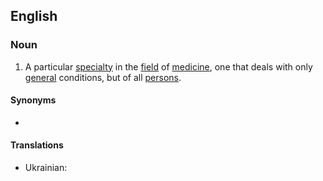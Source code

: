 ==English==
{{wikipedia}}

===Noun===
{{en-noun|-}}
# A particular [[specialty]] in the [[field]] of [[medicine]], one that deals with only [[general]] conditions, but of all [[person]]s.

====Synonyms====
* {{l|en|general practice}}

====Translations====
{{trans-top|medicine that deals with general conditions}}
{{trans-mid}}
* Ukrainian: {{t|uk|сіме́йна медици́на|f}}
{{trans-bottom}}